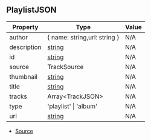 ## PlaylistJSON

| Property | Type | Value |
| ----------- | ----------- | ----------- |
| author | \{ name: string,url: string } | N/A |
| description | [string](https://developer.mozilla.org/en-US/docs/Web/JavaScript/Reference/Global_Objects/String) | N/A |
| id | [string](https://developer.mozilla.org/en-US/docs/Web/JavaScript/Reference/Global_Objects/String) | N/A |
| source | TrackSource | N/A |
| thumbnail | [string](https://developer.mozilla.org/en-US/docs/Web/JavaScript/Reference/Global_Objects/String) | N/A |
| title | [string](https://developer.mozilla.org/en-US/docs/Web/JavaScript/Reference/Global_Objects/String) | N/A |
| tracks | Array\<TrackJSON> | N/A |
| type | 'playlist' \| 'album' | N/A |
| url | [string](https://developer.mozilla.org/en-US/docs/Web/JavaScript/Reference/Global_Objects/String) | N/A |


- [Source](https://github.com/Androz2091/discord-player/blob/cd18f37/packages/discord-player/src/types/types.ts#L319)